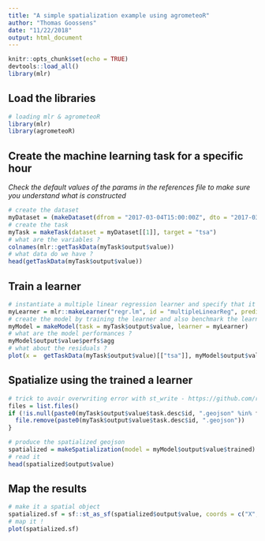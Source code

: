 ```yaml
---
title: "A simple spatialization example using agrometeoR"
author: "Thomas Goossens"
date: "11/22/2018"
output: html_document
---
```


```r
knitr::opts_chunk$set(echo = TRUE)
devtools::load_all()
library(mlr)
```

## Load the libraries

```r
# loading mlr & agrometeoR
library(mlr)
library(agrometeoR)
```


## Create the machine learning task for a specific hour
*Check the default values of the params in the references file to make sure you understand what is constructed* 
```r
# create the dataset
myDataset = (makeDataset(dfrom = "2017-03-04T15:00:00Z", dto = "2017-03-04T15:00:00Z", sensor = "tsa"))$output$value
# create the task
myTask = makeTask(dataset = myDataset[[1]], target = "tsa")
# what are the variables ? 
colnames(mlr::getTaskData(myTask$output$value))
# what data do we have ? 
head(getTaskData(myTask$output$value))
```

## Train a learner

```r
# instantiate a multiple linear regression learner and specify that it must also provide se of preds
myLearner = mlr::makeLearner("regr.lm", id = "multipleLinearReg", predict.type = "se" )
# create the model by training the learner and also benchmark the learner with a LOO
myModel = makeModel(task = myTask$output$value, learner = myLearner)
# what are the model performances ? 
myModel$output$value$perfs$agg
# what about the residuals ? 
plot(x =  getTaskData(myTask$output$value)[["tsa"]], myModel$output$value$residuals[[1]])
```

## Spatialize using the trained a learner

```r
# trick to avoir overwriting error with st_write - https://github.com/r-spatial/sf/issues/274
files = list.files()
if (!is.null(paste0(myTask$output$value$task.desc$id, ".geojson" %in% files))) {
  file.remove(paste0(myTask$output$value$task.desc$id, ".geojson"))
}
```

```r
# produce the spatialized geojson
spatialized = makeSpatialization(model = myModel$output$value$trained)
# read it
head(spatialized$output$value)
```

## Map the results
```r
# make it a spatial object
spatialized.sf = sf::st_as_sf(spatialized$output$value, coords = c("X","Y"))
# map it ! 
plot(spatialized.sf)
```

